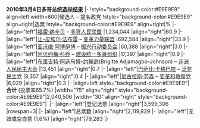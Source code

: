 {{electiontable|2010年多哥总统选举}}'''2010年3月4日多哥总统[[2010年多哥总统选举|选举结果]]'''
|-
!style="background-color:#E9E9E9" align=left width=600|候选人 – 提名政党
!style="background-color:#E9E9E9" align=right|选票
!style="background-color:#E9E9E9" align=right|%
|-
|align="left"|[[福雷·纳辛贝]] – [[多哥人民联盟]]
|1,234,044
|align="right"|60.9
|-
|align="left"|[[让-皮埃尔·法布雷]] – [[变革力量联盟]]
|692,584
|align="right"|33.9
|-
|align="left"|[[亚沃维·阿博伊博]] – [[振兴行动委员会]]
|60,388
|align="right"|3.0
|-
|align="left"|[[阿贝约梅·科乔]] – [[建设统一多哥组织]]
|17,397
|align="right"|0.9
|-
|align="left"|[[布里吉特·阿迭马博-约翰逊]](Brigitte Adjamagbo-Johnson) – [[非洲人民民主大会]]
|13,451
|align="right"|0.7
|-
|align="left"|[[巴萨比·卡格巴拉]] – [[泛非民主党]]
|8,357
|align="right"|0.4
|-
|align="left"|[[尼古拉斯·劳森]] – [[变革和救赎党]]
|6,029
|align="right"|0.3
|-
|align=left style="background-color:#E9E9E9"|'''合计''' (投票率65.7%)
|width="75" align="right" style="background-color:#E9E9E9"|2,040,506
|width="30" align="right" style="background-color:#E9E9E9"|&nbsp;
|-
|align="left"|登记选票
|align="right"|3,599,306
|rowspan=3|
|-
|align="left"|总票​​数
|align="right"|2,119,829
|-
|align="left"|无效或空白票 (1.6%)
|align="right"|79,283
|}<noinclude>[[Category:非洲总统选举结果模板|{{PAGENAME}}]]</noinclude>
